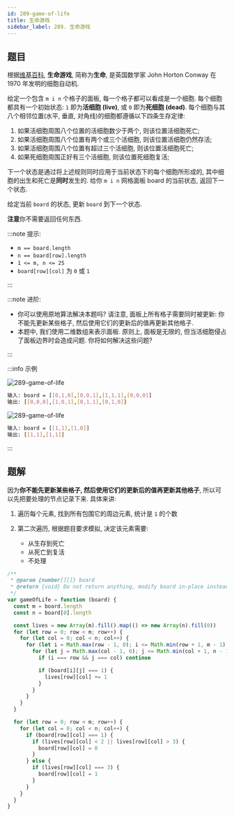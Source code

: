 ```yaml
---
id: 289-game-of-life
title: 生命游戏
sidebar_label: 289. 生命游戏
---
```


## 题目

根据[维基百科](https://en.wikipedia.org/wiki/Conway%27s_Game_of_Life), **生命游戏**, 简称为**生命**, 是英国数学家 John Horton Conway 在 1970 年发明的细胞自动机.

给定一个包含 `m i n` 个格子的面板, 每一个格子都可以看成是一个细胞. 每个细胞都具有一个初始状态: `1` 即为**活细胞 (live)**, 或 `0` 即为**死细胞 (dead)**. 每个细胞与其八个相邻位置(水平, 垂直, 对角线)的细胞都遵循以下四条生存定律:

1. 如果活细胞周围八个位置的活细胞数少于两个, 则该位置活细胞死亡;
2. 如果活细胞周围八个位置有两个或三个活细胞, 则该位置活细胞仍然存活;
3. 如果活细胞周围八个位置有超过三个活细胞, 则该位置活细胞死亡;
4. 如果死细胞周围正好有三个活细胞, 则该位置死细胞复活;

下一个状态是通过将上述规则同时应用于当前状态下的每个细胞所形成的, 其中细胞的出生和死亡是**同时**发生的. 给你 `m i n` 网格面板 board 的当前状态, 返回下一个状态.

给定当前 `board` 的状态, 更新 `board` 到下一个状态.

**注意**你不需要返回任何东西.

:::note 提示:

- `m == board.length`
- `n == board[row].length`
- `1 <= m, n <= 25`
- `board[row][col]` 为 `0` 或 `1`

:::

:::note 进阶:

- 你可以使用原地算法解决本题吗? 请注意, 面板上所有格子需要同时被更新: 你不能先更新某些格子, 然后使用它们的更新后的值再更新其他格子.
- 本题中, 我们使用二维数组来表示面板. 原则上, 面板是无限的, 但当活细胞侵占了面板边界时会造成问题. 你将如何解决这些问题?

:::

:::info 示例

![289-game-of-life](../../static/img/289-game-of-life-1.jpg)

```bash
输入: board = [[0,1,0],[0,0,1],[1,1,1],[0,0,0]]
输出: [[0,0,0],[1,0,1],[0,1,1],[0,1,0]]
```

![289-game-of-life](../../static/img/289-game-of-life-2.jpg)

```bash
输入: board = [[1,1],[1,0]]
输出: [[1,1],[1,1]]
```

:::

## 题解

因为**你不能先更新某些格子, 然后使用它们的更新后的值再更新其他格子**, 所以可以先把要处理的节点记录下来. 具体来讲:

1. 遍历每个元素, 找到所有包围它的周边元素, 统计是 `1` 的个数
2. 第二次遍历, 根据题目要求模拟, 决定该元素需要:

   - 从生存到死亡
   - 从死亡到复活
   - 不处理

```ts
/**
 * @param {number[][]} board
 * @return {void} Do not return anything, modify board in-place instead.
 */
var gameOfLife = function (board) {
  const m = board.length
  const n = board[0].length

  const lives = new Array(m).fill().map(() => new Array(n).fill(0))
  for (let row = 0; row < m; row++) {
    for (let col = 0; col < n; col++) {
      for (let i = Math.max(row - 1, 0); i <= Math.min(row + 1, m - 1); i++) {
        for (let j = Math.max(col - 1, 0); j <= Math.min(col + 1, n - 1); j++) {
          if (i === row && j === col) continue

          if (board[i][j] === 1) {
            lives[row][col] += 1
          }
        }
      }
    }
  }

  for (let row = 0; row < m; row++) {
    for (let col = 0; col < n; col++) {
      if (board[row][col] === 1) {
        if (lives[row][col] < 2 || lives[row][col] > 3) {
          board[row][col] = 0
        }
      } else {
        if (lives[row][col] === 3) {
          board[row][col] = 1
        }
      }
    }
  }
}
```
